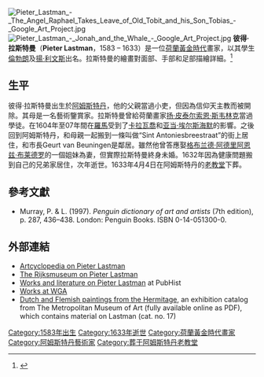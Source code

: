 [[File:Pieter_Lastman_-_The_Angel_Raphael_Takes_Leave_of_Old_Tobit_and_his_Son_Tobias_-_Google_Art_Project.jpg|thumb]]
[[File:Pieter_Lastman_-_Jonah_and_the_Whale_-_Google_Art_Project.jpg|thumb]]
'''彼得·拉斯特曼'''（'''Pieter Lastman'''，1583 – 1633）是一位[[荷蘭黃金時代|荷蘭黃金時代]]畫家，以其學生[[倫勃朗|倫勃朗]]及[[揚·利文斯|揚·利文斯]]出名。拉斯特曼的繪畫對面部、手部和足部描繪詳細。<ref>{{cite web|url=http://www.smk.dk/en/explore-the-art/highlights/pieter-lastman-the-angel-raphael-takes-leave-of-old-tobit-and-his-son-tobias/|title=pieter-lastman-the-angel Raphael-takes-leave-of-old-tobit-and-his-son-tobias|publisher=www.smk.dk|accessdate=|archive-url=https://web.archive.org/web/20150329082303/http://www.smk.dk/en/explore-the-art/highlights/pieter-lastman-the-angel-raphael-takes-leave-of-old-tobit-and-his-son-tobias/|archive-date=2015-03-29|dead-url=yes}}</ref>

==生平==
彼得·拉斯特曼出生於[[阿姆斯特丹|阿姆斯特丹]]，他的父親當過小吏，但因為信仰天主教而被開除。其母是一名藝術鑒賞家。拉斯特曼曾給荷蘭畫家[[扬·皮泰尔索恩·斯韦林克|扬·皮泰尔索恩·斯韦林克]]當過學徒。在1604年至07年間在[[羅馬|羅馬]]受到了[[卡拉瓦喬|卡拉瓦喬]]和[[亚当·埃尔斯海默|亚当·埃尔斯海默]]的影響。之後回到阿姆斯特丹，和母親一起搬到一條叫做“Sint Antoniesbreestraat”的街上居住，和市長Geurt van Beuningen是鄰居。雖然他曾答應娶[[格布兰德·阿德里阿恩兹·布莱德罗|格布兰德·阿德里阿恩兹·布莱德罗]]的一個姐妹為妻，但實際拉斯特曼終身未婚。1632年因為健康問題搬到自己的兄弟家居住，次年逝世。1633年4月4日在阿姆斯特丹的[[老教堂_(阿姆斯特丹)|老教堂]]下葬。

==參考文獻==
{{reflist}}
* {{note|Murray97}}Murray, P. & L. (1997). ''Penguin dictionary of art and artists'' (7th edition), p. 287, 436–438. London: Penguin Books. ISBN 0-14-051300-0.

==外部連結==
{{commons category|Pieter Lastman}}
*[http://www.artcyclopedia.com/artists/lastman_pieter.html Artcyclopedia on Pieter Lastman]{{Wayback|url=http://www.artcyclopedia.com/artists/lastman_pieter.html |date=20160623193900 }}
*[https://web.archive.org/web/20120211142357/http://www.rijksmuseum.nl/aria/aria_assets/SK-A-2354?lang=en&context_space=&context_id= The Rijksmuseum on Pieter Lastman]
*[https://web.archive.org/web/20150402194249/http://www.pubhist.com/person/203/pieter-lastman Works and literature on Pieter Lastman] at PubHist
*[http://www.wga.hu/frames-e.html?/html/l/lastman/ Works at WGA] {{Wayback|url=http://www.wga.hu/frames-e.html?%2Fhtml%2Fl%2Flastman%2F |date=20210624040140 }}
*[http://libmma.contentdm.oclc.org/cdm/compoundobject/collection/p15324coll10/id/59153/rec/1 Dutch and Flemish paintings from the Hermitage]{{Wayback|url=http://libmma.contentdm.oclc.org/cdm/compoundobject/collection/p15324coll10/id/59153/rec/1 |date=20150214163828 }}, an exhibition catalog from The Metropolitan Museum of Art (fully available online as PDF), which contains material on Lastman (cat. no. 17)

{{Authority control}}
{{DEFAULTSORT:Lastman, Pieter}}
[[Category:1583年出生|Category:1583年出生]]
[[Category:1633年逝世|Category:1633年逝世]]
[[Category:荷蘭黃金時代畫家|Category:荷蘭黃金時代畫家]]
[[Category:阿姆斯特丹藝術家|Category:阿姆斯特丹藝術家]]
[[Category:葬于阿姆斯特丹老教堂|Category:葬于阿姆斯特丹老教堂]]